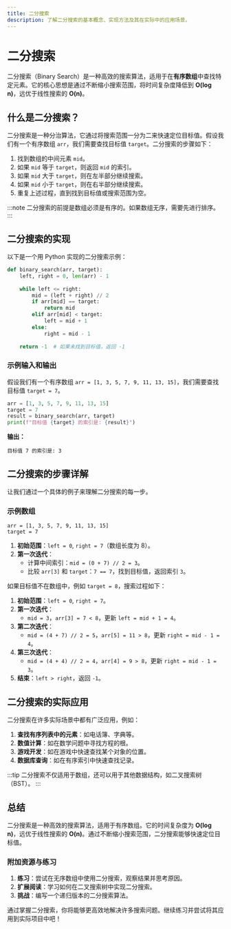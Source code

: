 ```yaml
---
title: 二分搜索
description: 了解二分搜索的基本概念、实现方法及其在实际中的应用场景。
---
```


# 二分搜索

二分搜索（Binary Search）是一种高效的搜索算法，适用于在**有序数组**中查找特定元素。它的核心思想是通过不断缩小搜索范围，将时间复杂度降低到 **O(log n)**，远优于线性搜索的 **O(n)**。

## 什么是二分搜索？

二分搜索是一种分治算法，它通过将搜索范围一分为二来快速定位目标值。假设我们有一个有序数组 `arr`，我们需要查找目标值 `target`。二分搜索的步骤如下：

1. 找到数组的中间元素 `mid`。
2. 如果 `mid` 等于 `target`，则返回 `mid` 的索引。
3. 如果 `mid` 大于 `target`，则在左半部分继续搜索。
4. 如果 `mid` 小于 `target`，则在右半部分继续搜索。
5. 重复上述过程，直到找到目标值或搜索范围为空。

:::note
二分搜索的前提是数组必须是有序的。如果数组无序，需要先进行排序。
:::

## 二分搜索的实现

以下是一个用 Python 实现的二分搜索示例：

```python
def binary_search(arr, target):
    left, right = 0, len(arr) - 1
    
    while left <= right:
        mid = (left + right) // 2
        if arr[mid] == target:
            return mid
        elif arr[mid] < target:
            left = mid + 1
        else:
            right = mid - 1
    
    return -1  # 如果未找到目标值，返回 -1
```

### 示例输入和输出

假设我们有一个有序数组 `arr = [1, 3, 5, 7, 9, 11, 13, 15]`，我们需要查找目标值 `target = 7`。

```python
arr = [1, 3, 5, 7, 9, 11, 13, 15]
target = 7
result = binary_search(arr, target)
print(f"目标值 {target} 的索引是: {result}")
```

**输出：**
```
目标值 7 的索引是: 3
```

## 二分搜索的步骤详解

让我们通过一个具体的例子来理解二分搜索的每一步。

### 示例数组
```
arr = [1, 3, 5, 7, 9, 11, 13, 15]
target = 7
```

1. **初始范围**：`left = 0`, `right = 7`（数组长度为 8）。
2. **第一次迭代**：
   - 计算中间索引：`mid = (0 + 7) // 2 = 3`。
   - 比较 `arr[3]` 和 `target`：`7 == 7`，找到目标值，返回索引 `3`。

如果目标值不在数组中，例如 `target = 8`，搜索过程如下：

1. **初始范围**：`left = 0`, `right = 7`。
2. **第一次迭代**：
   - `mid = 3`，`arr[3] = 7 < 8`，更新 `left = mid + 1 = 4`。
3. **第二次迭代**：
   - `mid = (4 + 7) // 2 = 5`，`arr[5] = 11 > 8`，更新 `right = mid - 1 = 4`。
4. **第三次迭代**：
   - `mid = (4 + 4) // 2 = 4`，`arr[4] = 9 > 8`，更新 `right = mid - 1 = 3`。
5. **结束**：`left > right`，返回 `-1`。

## 二分搜索的实际应用

二分搜索在许多实际场景中都有广泛应用，例如：

1. **查找有序列表中的元素**：如电话簿、字典等。
2. **数值计算**：如在数学问题中寻找方程的根。
3. **游戏开发**：如在游戏中快速查找某个对象的位置。
4. **数据库查询**：如在有序索引中快速查找记录。

:::tip
二分搜索不仅适用于数组，还可以用于其他数据结构，如二叉搜索树（BST）。
:::

## 总结

二分搜索是一种高效的搜索算法，适用于有序数组。它的时间复杂度为 **O(log n)**，远优于线性搜索的 **O(n)**。通过不断缩小搜索范围，二分搜索能够快速定位目标值。

### 附加资源与练习

1. **练习**：尝试在无序数组中使用二分搜索，观察结果并思考原因。
2. **扩展阅读**：学习如何在二叉搜索树中实现二分搜索。
3. **挑战**：编写一个递归版本的二分搜索算法。

通过掌握二分搜索，你将能够更高效地解决许多搜索问题。继续练习并尝试将其应用到实际项目中吧！